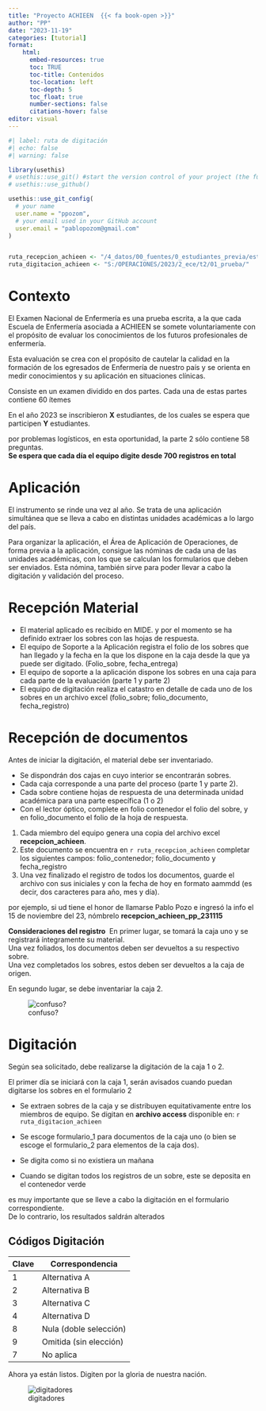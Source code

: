 ```yaml
---
title: "Proyecto ACHIEEN  {{< fa book-open >}}"
author: "PP"
date: "2023-11-19"
categories: [tutorial]
format: 
    html:
      embed-resources: true
      toc: TRUE
      toc-title: Contenidos
      toc-location: left
      toc-depth: 5
      toc_float: true
      number-sections: false
      citations-hover: false
editor: visual
---
```


<!-- usethis::use_git_config( -->

<!--   # your name -->

<!--   user.name = "ppozom", -->

<!--   # your email used in your GitHub account -->

<!--   user.email = "pablopozom@gmail.com" -->

<!-- ) -->

```r
#| label: ruta de digitación
#| echo: false
#| warning: false

library(usethis)
# usethis::use_git() #start the version control of your project (the function will          ask you if you want to commit your changes and restart RStudio, you can accept it):
# usethis::use_github()

usethis::use_git_config(
  # your name
  user.name = "ppozom",
  # your email used in your GitHub account
  user.email = "pablopozom@gmail.com"
)


ruta_recepcion_achieen <- "/4_datos/00_fuentes/0_estudiantes_previa/estructura/"
ruta_digitacion_achieen <- "S:/OPERACIONES/2023/2_ece/t2/01_prueba/"
```

# Contexto

El Examen Nacional de Enfermería es una prueba escrita, a la que cada Escuela de Enfermería asociada a ACHIEEN se somete voluntariamente con el propósito de evaluar los conocimientos de los futuros profesionales de enfermería.\

Esta evaluación se crea con el propósito de cautelar la calidad en la formación de los egresados de Enfermería de nuestro país y se orienta en medir conocimientos  y su aplicación en situaciones clínicas.

Consiste en un examen dividido en dos partes. Cada una de estas partes contiene 60 ítemes


::: {.callout-note title="Nota"}
En el año 2023 se inscribieron  **X** estudiantes, de los cuales se espera que participen **Y** estudiantes. 
:::


::: {.callout-important title="Importante"}
por problemas logísticos, en esta oportunidad, la parte 2 sólo contiene 58 preguntas.\
**Se espera que cada día el equipo digite desde 700 registros en total**
:::

# Aplicación

El instrumento se rinde una vez al año. Se trata de una aplicación simultánea que se lleva a cabo en distintas unidades académicas a lo largo del país.

Para organizar la aplicación, el Área de Aplicación de Operaciones, de forma previa a la aplicación, consigue las nóminas de cada una de las unidades académicas, con los que se calculan los formularios que deben ser enviados. Esta nómina, también sirve para poder llevar a cabo la digitación y validación del proceso.

# Recepción Material

- El material aplicado es recibido en MIDE. y por el momento se ha definido extraer los sobres con las hojas de respuesta.
- El equipo de Soporte a la Aplicación registra el folio de los sobres que han llegado y la fecha en la que los dispone en la caja desde la que ya puede ser digitado.  (Folio_sobre, fecha_entrega)
- El equipo de soporte a la aplicación dispone los sobres en una caja para cada parte de la evaluación (parte 1 y parte 2)
- El equipo de digitación realiza el catastro en detalle de cada uno de los sobres en un archivo excel (folio_sobre; folio_documento, fecha_registro)


# Recepción de documentos

Antes de iniciar la digitación, el material debe ser inventariado.

- Se dispondrán dos cajas en cuyo interior se encontrarán sobres.
- Cada caja corresponde a una parte del proceso (parte 1 y parte 2).
- Cada sobre contiene hojas de respuesta de una determinada unidad académica para una parte específica (1 o 2)
- Con el lector óptico, complete en folio contenedor el folio del sobre, y en folio_documento el folio de la hoja de respuesta.


1. Cada miembro del equipo genera una copia del archivo excel **recepcion_achieen**.
2. Este documento se encuentra en `r ruta_recepcion_achieen`
   completar los siguientes campos: folio_contenedor; folio_documento y fecha_registro
3. Una vez finalizado el registro de todos los documentos, guarde el archivo con sus iniciales y con la fecha de hoy en formato aammdd (es decir, dos caracteres para año, mes y día).

por ejemplo, si ud tiene el honor de llamarse Pablo Pozo e ingresó la info el 15 de noviembre del 23, nómbrelo **recepcion_achieen_pp_231115**

::: border
**Consideraciones del registro**\ 
En primer lugar, se tomará la caja uno y se registrará íntegramente su material.\
Una vez foliados, los documentos deben ser devueltos a su respectivo sobre.\
Una vez completados los sobres, estos deben ser devueltos a la caja de origen.\

En segundo lugar, se debe inventariar la caja 2.
:::

![confuso?](https://media.giphy.com/media/v1.Y2lkPTc5MGI3NjExaXl0cHZpcDNqdDdnMzNiYXlocnQxbWV1Y29rOHZhOW1rZHI0ZGdraiZlcD12MV9pbnRlcm5hbF9naWZfYnlfaWQmY3Q9Zw/APqEbxBsVlkWSuFpth/giphy-downsized-large.gif)

# Digitación 

Según sea solicitado, debe realizarse la digitación de la caja 1 o 2.

::: {.callout-note title="Importante"}
El primer día se iniciará con la caja 1, serán avisados cuando puedan digitarse los sobres en el formulario 2
:::

- Se extraen sobres de la caja y se distribuyen equitativamente entre los miembros de equipo.
Se digitan en **archivo access** disponible en: `r ruta_digitacion_achieen`

- Se escoge formulario_1 para documentos de la caja uno\ (o bien se escoge el formulario_2 para elementos de la caja dos).
- Se digita como si no existiera un mañana
- Cuando se digitan todos los registros de un sobre, este se deposita en el contenedor verde

::: {.callout-important title="Importante"}
es muy importante que se lleve a cabo la digitación en el formulario correspondiente. \
De lo contrario, los resultados saldrán alterados
:::


## Códigos Digitación

| Clave | Correspondencia        |
|-------|------------------------|
| 1     | Alternativa A          |
| 2     | Alternativa B          |
| 3     | Alternativa C          |
| 4     | Alternativa D          |
| 8     | Nula (doble selección) |
| 9     | Omitida (sin elección) |
| 7     | No aplica              |


Ahora ya están listos. Digiten por la gloria de nuestra nación.

![digitadores](https://media.giphy.com/media/v1.Y2lkPTc5MGI3NjExd2ZoYnJnOXcxc29mb2UyNHozcnEyZzMwenBoY3VhNDVtZHJsbGI3NiZlcD12MV9pbnRlcm5hbF9naWZfYnlfaWQmY3Q9Zw/ule4vhcY1xEKQ/giphy.gif)

